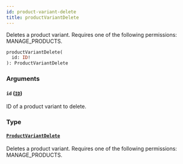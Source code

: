 ```yaml
---
id: product-variant-delete
title: productVariantDelete
---
```


Deletes a product variant. Requires one of the following permissions: MANAGE_PRODUCTS.

```graphql
productVariantDelete(
  id: ID!
): ProductVariantDelete
```

### Arguments

#### `id` ([`ID`](../../../developer/api-reference/scalars/id))

ID of a product variant to delete.

### Type

#### [`ProductVariantDelete`](../../../developer/api-reference/objects/product-variant-delete)

Deletes a product variant. Requires one of the following permissions: MANAGE_PRODUCTS.
